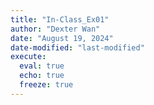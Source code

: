 ```yaml
---
title: "In-Class_Ex01"
author: "Dexter Wan"
date: "August 19, 2024"
date-modified: "last-modified"
execute: 
  eval: true
  echo: true
  freeze: true
---
```

